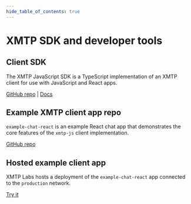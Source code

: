 ```yaml
---
hide_table_of_contents: true
---
```


# XMTP SDK and developer tools

## Client SDK

The XMTP JavaScript SDK is a TypeScript implementation of an XMTP client for use with JavaScript and React apps.

[GitHub repo](https://github.com/xmtp/xmtp-js) | [Docs](docs/client-sdk/javascript/tutorials/quickstart)

## Example XMTP client app repo

`example-chat-react` is an example React chat app that demonstrates the core features of the `xmtp-js` client implementation.

[GitHub repo](https://github.com/xmtp/example-chat-react)

## Hosted example client app

XMTP Labs hosts a deployment of the `example-chat-react` app connected to the `production` network.

[Try it](https://xmtp.chat)

<Feedback url="https://github.com/orgs/xmtp/discussions/categories/q-a"/>
